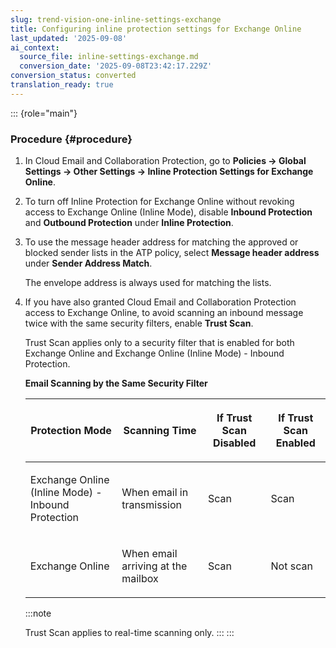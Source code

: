 ```yaml
---
slug: trend-vision-one-inline-settings-exchange
title: Configuring inline protection settings for Exchange Online
last_updated: '2025-09-08'
ai_context:
  source_file: inline-settings-exchange.md
  conversion_date: '2025-09-08T23:42:17.229Z'
conversion_status: converted
translation_ready: true
---
```


::: {role="main"}
### Procedure {#procedure}

1.  In Cloud Email and Collaboration Protection, go to **Policies → Global Settings → Other Settings → Inline Protection Settings for Exchange Online**.

2.  To turn off Inline Protection for Exchange Online without revoking access to Exchange Online (Inline Mode), disable **Inbound Protection** and **Outbound Protection** under **Inline Protection**.

3.  To use the message header address for matching the approved or blocked sender lists in the ATP policy, select **Message header address** under **Sender Address Match**.

    The envelope address is always used for matching the lists.

4.  If you have also granted Cloud Email and Collaboration Protection access to Exchange Online, to avoid scanning an inbound message twice with the same security filters, enable **Trust Scan**.

    Trust Scan applies only to a security filter that is enabled for both Exchange Online and Exchange Online (Inline Mode) - Inbound Protection.

    **Email Scanning by the Same Security Filter**

    <table>
    <thead>
    <tr>
    <th><p>Protection Mode</p></th>
    <th><p>Scanning Time</p></th>
    <th><p>If Trust Scan Disabled</p></th>
    <th><p>If Trust Scan Enabled</p></th>
    </tr>
    </thead>
    <tbody>
    <tr>
    <td><p>Exchange Online (Inline Mode) - Inbound Protection</p></td>
    <td><p>When email in transmission</p></td>
    <td><p>Scan</p></td>
    <td><p>Scan</p></td>
    </tr>
    <tr>
    <td><p>Exchange Online</p></td>
    <td><p>When email arriving at the mailbox</p></td>
    <td><p>Scan</p></td>
    <td><p>Not scan</p></td>
    </tr>
    </tbody>
    </table>

    :::note

    Trust Scan applies to real-time scanning only.
    :::
:::
